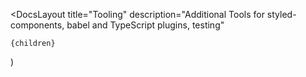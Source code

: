 

  <DocsLayout
    title="Tooling"
    description="Additional Tools for styled-components, babel and TypeScript plugins, testing"
  >
    {children}
  </DocsLayout>
)

<BabelPlugin />
<BabelMacro />
<TypeScriptPlugin />
<Jest />
<Stylelint />
<StyledTheming />
<SyntaxHighlighting />

<NextPage href="/docs/faqs" title="FAQs" />
